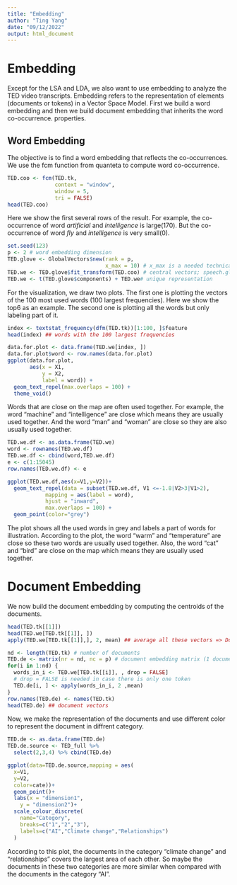 ```yaml
---
title: "Embedding"
author: "Ting Yang"
date: "09/12/2022"
output: html_document
---
```

# Embedding

Except for the LSA and LDA, we also want to use embedding to analyze the TED video transcripts. Embedding refers to the representation of elements (documents or tokens) in a Vector Space Model. First we build a word embedding and then we build document embedding that inherits the word co-occurrence. properties.

## Word Embedding
The objective is to find a word embedding that reflects the co-occurrences. We use the fcm function from quanteta to compute word co-occurrence. 
```r
TED.coo <- fcm(TED.tk,
               context = "window",
               window = 5,
               tri = FALSE) 
head(TED.coo)
```
Here we show the first several rows of the result. For example, the co-occurrence of word *artificial* and *intelligence* is large(170). But the co-occurrence of word *fly* and *intelligence* is very small(0). 

```r
set.seed(123)
p <- 2 # word embedding dimension
TED.glove <- GlobalVectors$new(rank = p,
                               x_max = 10) # x_max is a needed technical option
TED.we <- TED.glove$fit_transform(TED.coo) # central vectors; speech.glove$components contains the context vectors
TED.we <- t(TED.glove$components) + TED.we# unique representation
```
For the visualization, we draw two plots. The first one is plotting the vectors of the 100 most used words (100 largest frequencies).
Here we show the top6 as an example. The second one is plotting all the words but only labeling part of it.
```r
index <- textstat_frequency(dfm(TED.tk))[1:100, ]$feature
head(index) ## words with the 100 largest frequencies
```

```r
data.for.plot <- data.frame(TED.we[index, ])
data.for.plot$word <- row.names(data.for.plot)
ggplot(data.for.plot, 
       aes(x = X1,
           y = X2,
           label = word)) +
  geom_text_repel(max.overlaps = 100) + 
  theme_void() 
```
Words that are close on the map are often used together. For example, the word "machine" and "intelligence" are close which means they are usually used together. And the word "man" and "woman" are close so they are also usually used together.


```r
TED.we.df <- as.data.frame(TED.we)
word <- rownames(TED.we.df)
TED.we.df <- cbind(word,TED.we.df)
e <- c(1:15045)
row.names(TED.we.df) <- e
```


```r
ggplot(TED.we.df,aes(x=V1,y=V2))+
  geom_text_repel(data = subset(TED.we.df, V1 <=-1.8|V2>3|V1>2),
            mapping = aes(label = word),
            hjust = "inward",
            max.overlaps = 100) +
  geom_point(color="grey")
```
The plot shows all the used words in grey and labels a part of words for illustration. According to the plot, the word "warm" and "temperature" are close so these two words are usually used together. Also, the word "cat" and "bird" are close on the map which means they are usually used together.

# Document Embedding

We now build the document embedding by computing the centroids of the documents.
```r
head(TED.tk[[1]])
head(TED.we[TED.tk[[1]], ])
apply(TED.we[TED.tk[[1]],], 2, mean) ## average all these vectors => Document 1 vector
```

```r
nd <- length(TED.tk) # number of documents
TED.de <- matrix(nr = nd, nc = p) # document embedding matrix (1 document per row)
for(i in 1:nd) {
  words_in_i <- TED.we[TED.tk[[i]], , drop = FALSE] 
  # drop = FALSE is needed in case there is only one token
  TED.de[i, ] <- apply(words_in_i, 2 ,mean)
}
row.names(TED.de) <- names(TED.tk)
head(TED.de) ## document vectors
```
Now, we make the representation of the documents and use different color to represent the document in diffrent category.
```r
TED.de <- as.data.frame(TED.de)
TED.de.source <- TED_full %>% 
  select(2,3,4) %>% cbind(TED.de) 

ggplot(data=TED.de.source,mapping = aes(
  x=V1,
  y=V2,
  color=cate))+
  geom_point()+
  labs(x = "dimension1",
    y = "dimension2")+
  scale_colour_discrete(
    name="Category",
    breaks=c("1","2","3"),
    labels=c("AI","Climate change","Relationships")
  )
```
According to this plot, the documents in the category "climate change" and "relationships" covers the largest area of each other. So maybe the documents in these two categories are more similar when compared with the documents in the category "AI".


